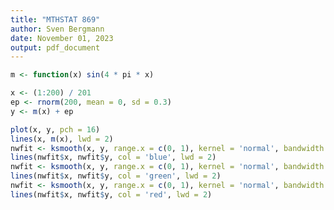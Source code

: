 ```yaml
---
title: "MTHSTAT 869"
author: Sven Bergmann
date: November 01, 2023
output: pdf_document
---
```

```r
m <- function(x) sin(4 * pi * x)
```
```r
x <- (1:200) / 201
ep <- rnorm(200, mean = 0, sd = 0.3)
y <- m(x) + ep
```
```r
plot(x, y, pch = 16)
lines(x, m(x), lwd = 2)
nwfit <- ksmooth(x, y, range.x = c(0, 1), kernel = 'normal', bandwidth = 1)
lines(nwfit$x, nwfit$y, col = 'blue', lwd = 2)
nwfit <- ksmooth(x, y, range.x = c(0, 1), kernel = 'normal', bandwidth = .1)
lines(nwfit$x, nwfit$y, col = 'green', lwd = 2)
nwfit <- ksmooth(x, y, range.x = c(0, 1), kernel = 'normal', bandwidth = .05)
lines(nwfit$x, nwfit$y, col = 'red', lwd = 2)

```
```r
```
